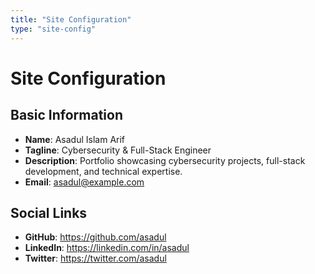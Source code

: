 ```yaml
---
title: "Site Configuration"
type: "site-config"
---
```


# Site Configuration

## Basic Information
- **Name**: Asadul Islam Arif
- **Tagline**: Cybersecurity & Full-Stack Engineer
- **Description**: Portfolio showcasing cybersecurity projects, full-stack development, and technical expertise.
- **Email**: asadul@example.com

## Social Links
- **GitHub**: https://github.com/asadul
- **LinkedIn**: https://linkedin.com/in/asadul
- **Twitter**: https://twitter.com/asadul
